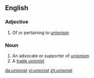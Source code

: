 ==English==

===Adjective===
{{en-adj}}

# {{sometimes|capitalised}} Of or pertaining to [[unionism]]

===Noun===
{{en-noun}}

# An advocate or supporter of [[unionism]]
# A [[trade unionist]]

[[da:unionist]]
[[vi:unionist]]
[[zh:unionist]]